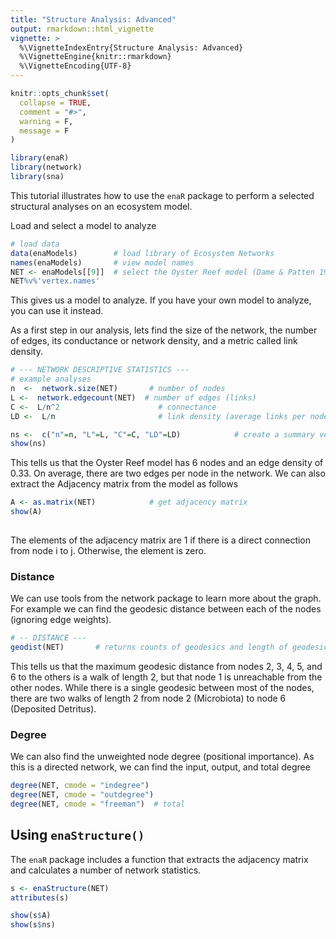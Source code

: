 ```yaml
---
title: "Structure Analysis: Advanced"
output: rmarkdown::html_vignette
vignette: >
  %\VignetteIndexEntry{Structure Analysis: Advanced}
  %\VignetteEngine{knitr::rmarkdown}
  %\VignetteEncoding{UTF-8}
---
```


```r
knitr::opts_chunk$set(
  collapse = TRUE,
  comment = "#>",
  warning = F,
  message = F
)
```

```r
library(enaR)
library(network)
library(sna)
```

This tutorial illustrates how to use the `enaR` package to perform a selected structural analyses on an ecosystem model.

Load and select a model to analyze

```r
# load data
data(enaModels)        # load library of Ecosystem Networks
names(enaModels)       # view model names
NET <- enaModels[[9]]  # select the Oyster Reef model (Dame & Patten 1981) and save it as NET
NET%v%'vertex.names'

```

This gives us a model to analyze. If you have your own model to analyze, you can use it instead.

As a first step in our analysis, lets find the size of the network, the number of edges, its conductance or network density, and a metric called link density.

```r
# --- NETWORK DESCRIPTIVE STATISTICS ---
# example analyses
n  <-  network.size(NET)       # number of nodes
L <-  network.edgecount(NET)  # number of edges (links)
C <-  L/n^2                      # connectance
LD <-  L/n                       # link density (average links per node)

ns <-  c("n"=n, "L"=L, "C"=C, "LD"=LD)            # create a summary vector of the network statistics
show(ns)

```

This tells us that the Oyster Reef model has 6 nodes and an edge density of 0.33. On average, there are two edges per node in the network. We can also extract the Adjacency matrix from the model as follows

```r
A <- as.matrix(NET)            # get adjacency matrix
show(A)
                   
```

The elements of the adjacency matrix are 1 if there is a direct connection from node i to j. Otherwise, the element is zero.

### Distance

We can use tools from the network package to learn more about the graph. For example we can find the geodesic distance between each of the nodes (ignoring edge weights).

```r
# -- DISTANCE ---
geodist(NET)       # returns counts of geodesics and length of geodesics
```

This tells us that the maximum geodesic distance from nodes 2, 3, 4, 5, and 6 to the others is a walk of length 2, but that node 1 is unreachable from the other nodes. While there is a single geodesic between most of the nodes, there are two walks of length 2 from node 2 (Microbiota) to node 6 (Deposited Detritus).

### Degree

We can also find the unweighted node degree (positional importance). As this is a directed network, we can find the input, output, and total degree

```r
degree(NET, cmode = "indegree")
degree(NET, cmode = "outdegree")
degree(NET, cmode = "freeman")  # total
```

## Using `enaStructure()`

The `enaR` package includes a function that extracts the adjacency matrix and calculates a number of network statistics.

```r
s <- enaStructure(NET)
attributes(s)

show(s$A)
show(s$ns)
```